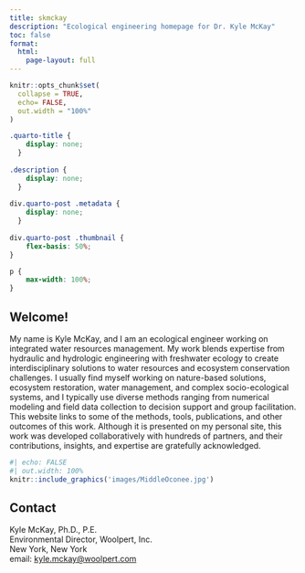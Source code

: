 ```yaml
---
title: skmckay
description: "Ecological engineering homepage for Dr. Kyle McKay"
toc: false
format:
  html:
    page-layout: full
---
```


```r
knitr::opts_chunk$set(
  collapse = TRUE,
  echo= FALSE,
  out.width = "100%"
)
```

```css
.quarto-title {
    display: none;
  }
  
.description {
    display: none;
  }
  
div.quarto-post .metadata {
    display: none;
  }
  
div.quarto-post .thumbnail {
    flex-basis: 50%;
}

p {
    max-width: 100%;
}

```

## Welcome! 

My name is Kyle McKay, and I am an ecological engineer working on integrated water resources management. My work blends expertise from hydraulic and hydrologic engineering with freshwater ecology to create interdisciplinary solutions to water resources and ecosystem conservation challenges. I usually find myself working on nature-based solutions, ecosystem restoration, water management, and complex socio-ecological systems, and I typically use diverse methods ranging from numerical modeling and field data collection to decision support and group facilitation. This website links to some of the methods, tools, publications, and other outcomes of this work. Although it is presented on my personal site, this work was developed collaboratively with hundreds of partners, and their contributions, insights, and expertise are gratefully acknowledged.

```r
#| echo: FALSE
#| out.width: 100%
knitr::include_graphics('images/MiddleOconee.jpg')
```

## Contact 

Kyle McKay, Ph.D., P.E.  
Environmental Director, Woolpert, Inc.  
New York, New York  
email: [kyle.mckay\@woolpert.com](mailto:kyle.mckay@woolpert.com){.email}
